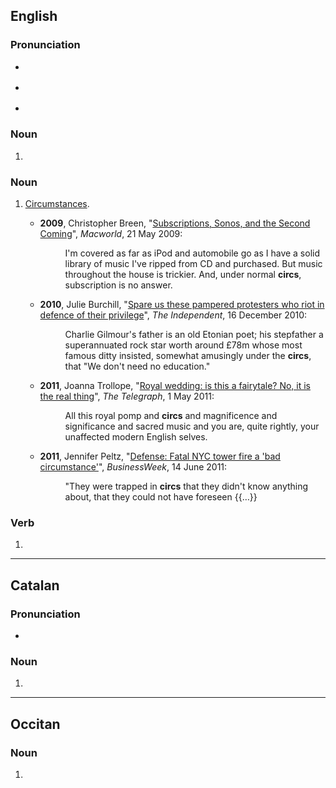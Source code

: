 ==English==

===Pronunciation===
* {{a|GA}} {{IPA|en|/sɝks/}}
* {{a|RP}} {{IPA|en|/sɜːks/}}
* {{rhymes|en|ɜː(ɹ)ks|s=1}}

===Noun===
{{head|en|noun form}}

# {{plural of|en|circ}}

===Noun===
{{en-plural noun}}

# {{lb|en|plurale tantum|informal}} [[circumstances|Circumstances]].
#* '''2009''', Christopher Breen, "[https://web.archive.org/web/20130212030316/http://www.pcworld.com/article/165341/article.html Subscriptions, Sonos, and the Second Coming]", ''Macworld'', 21 May 2009:
#*: I'm covered as far as iPod and automobile go as I have a solid library of music I've ripped from CD and purchased. But music throughout the house is trickier. And, under normal '''circs''', subscription is no answer.
#* '''2010''', Julie Burchill, "[http://www.independent.co.uk/voices/columnists/julie-burchill/julie-burchill-spare-us-these-pampered-protesters-who-riot-in-defence-of-their-privilege-2161489.html Spare us these pampered protesters who riot in defence of their privilege]", ''The Independent'', 16 December 2010:
#*: Charlie Gilmour's father is an old Etonian poet; his stepfather a superannuated rock star worth around £78m whose most famous ditty insisted, somewhat amusingly under the '''circs''', that "We don't need no education."
#* '''2011''', Joanna Trollope, "[http://www.telegraph.co.uk/news/uknews/royal-wedding/8485492/Royal-wedding-is-this-a-fairytale-No-it-is-the-real-thing.html Royal wedding: is this a fairytale? No, it is the real thing]", ''The Telegraph'', 1 May 2011:
#*: All this royal pomp and '''circs''' and magnificence and significance and sacred music and you are, quite rightly, your unaffected modern English selves.
#* '''2011''', Jennifer Peltz, "[http://www.businessweek.com/ap/financialnews/D9NRS3PO1.htm Defense: Fatal NYC tower fire a 'bad circumstance']", ''BusinessWeek'', 14 June 2011:
#*: "They were trapped in '''circs''' that they didn't know anything about, that they could not have foreseen {{…}}

===Verb===
{{head|en|verb form}}

# {{en-third-person singular of|circ}}

----

==Catalan==

===Pronunciation===
* {{ca-IPA}}

===Noun===
{{head|ca|noun form}}

# {{plural of|ca|circ}}

----

==Occitan==

===Noun===
{{head|oc|noun form}}

# {{plural of|oc|circ}}